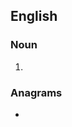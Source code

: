 ==English==

===Noun===
{{en-noun}}

# {{obsolete spelling of|servant|lang=en}}

===Anagrams===
* {{anagrams|en|a=aenrstu|Transue|aunters|natuers|natures|saunter|sea turn|tea urns|tea-urns|unrates}}